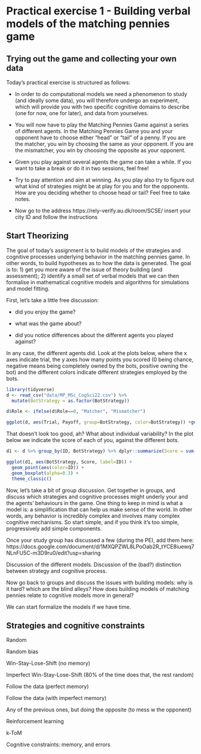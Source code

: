 


# Practical exercise 1 - Building verbal models of the matching pennies game

## Trying out the game and collecting your own data

Today's practical exercise is structured as follows:

- In order to do computational models we need a phenomenon to study (and ideally some data), you will therefore undergo an experiment, which will provide you with two specific cognitive domains to describe (one for now, one for later), and data from yourselves.

- You will now have to play the Matching Pennies Game against a series of different agents. In the Matching Pennies Game you and your opponent have to choose either "head" or "tail" of a penny. If you are the matcher, you win by choosing the same as your opponent. If you are the mismatcher, you win by choosing the opposite as your opponent.

- Given you play against several agents the game can take a while. If you want to take a break or do it in two sessions, feel free!

- Try to pay attention and aim at winning. As you play also try to figure out what kind of strategies might be at play for you and for the opponents. How are you deciding whether to choose head or tail? Feel free to take notes.

- Now go to the address https://rely-verify.au.dk/room/SCSE/ insert your city ID and follow the instructions


## Start Theorizing

The goal of today's assignment is to build models of the strategies and cognitive processes underlying behavior in the matching pennies game. In other words, to build hypotheses as to how the data is generated. The goal is to: 
1) get you more aware of the issue of theory building (and assessment); 
2) identify a small set of verbal models that we can then formalise in mathematical cognitive models and algorithms for simulations and model fitting.

First, let's take a little free discussion:

- did you enjoy the game?

- what was the game about?

- did you notice differences about the different agents you played against?

In any case, the different agents did. Look at the plots below, where the x axes indicate trial, the y axes how many points you scored (0 being chance, negative means being completely owned by the bots, positive owning the bot) and the different colors indicate different strategies employed by the bots.

```r
library(tidyverse)
d <- read_csv("data/MP_MSc_CogSci22.csv") %>% 
  mutate(BotStrategy = as.factor(BotStrategy))

d$Role <- ifelse(d$Role==0, "Matcher", "Mismatcher")

ggplot(d, aes(Trial, Payoff, group=BotStrategy, color=BotStrategy)) +geom_smooth(se=F) + theme_classic() + facet_wrap(.~Role)

```


That doesn't look too good, ah? What about individual variability? In the plot below we indicate the score of each of you, against the different bots.

```r
d1 <- d %>% group_by(ID, BotStrategy) %>% dplyr::summarize(Score = sum(Payoff))

ggplot(d1, aes(BotStrategy, Score, label=ID)) +
  geom_point(aes(color=ID)) +
  geom_boxplot(alpha=0.3) +
  theme_classic()

```


Now, let's take a bit of group discussion. Get together in groups, and discuss which strategies and cognitive processes might underly your and the agents' behaviours in the game. One thing to keep in mind is what a model is: a simplification that can help us make sense of the world. In other words,  any behavior is incredibly complex and involves many complex cognitive mechanisms. So start simple, and if you think it's too simple, progressively add simple components.


Once your study group has discussed a few (during the PE), add them here:
https://docs.google.com/document/d/1MXQPZWL8LPoOab2R_tYCE8iuewq7NLnFU5C-m3D9ru0/edit?usp=sharing


Discussion of the different models. Discussion of the (bad?) distinction between strategy and cognitive process.


Now go back to groups and discuss the issues with building models: why is it hard? which are the blind alleys? How does building models of matching pennies relate to cognitive models more in general?

We can start formalize the models if we have time.


## Strategies and cognitive constraints

Random

Random bias

Win-Stay-Lose-Shift (no memory)

Imperfect Win-Stay-Lose-Shift (80% of the time does that, the rest random)

Follow the data (perfect memory)

Follow the data (with imperfect memory)

Any of the previous ones, but doing the opposite (to mess w the opponent)

Reinforcement learning

k-ToM

Cognitive constraints: memory, and errors